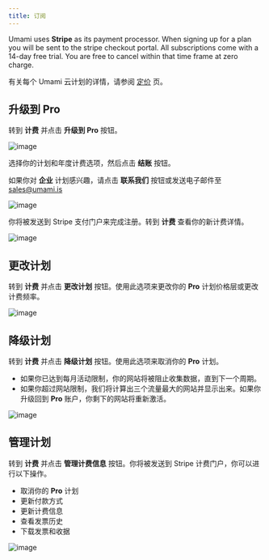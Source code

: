 ```yaml
---
title: 订阅
---
```


Umami uses **Stripe** as its payment processor. When signing up for a plan you will be sent to the stripe checkout portal.
All subscriptions come with a 14-day free trial. You are free to cancel within that time frame at zero charge.

有关每个 Umami 云计划的详情，请参阅 [定价](https://umami.zhcndoc.com/pricing) 页。

## 升级到 Pro

转到 **计费** 并点击 **升级到 Pro** 按钮。

![image](/images/cloud/billing-plans.png)

选择你的计划和年度计费选项，然后点击 **结账** 按钮。

如果你对 **企业** 计划感兴趣，请点击 **联系我们** 按钮或发送电子邮件至 sales@umami.is

![image](/images/cloud/billing-form.png)

你将被发送到 Stripe 支付门户来完成注册。转到 **计费** 查看你的新计费详情。

![image](/images/cloud/billing-details.png)

## 更改计划

转到 **计费** 并点击 **更改计划** 按钮。使用此选项来更改你的 **Pro** 计划价格层或更改计费频率。

![image](/images/cloud/billing-change-plan.png)

## 降级计划

转到 **计费** 并点击 **降级计划** 按钮。使用此选项来取消你的 **Pro** 计划。

- 如果你已达到每月活动限制，你的网站将被阻止收集数据，直到下一个周期。
- 如果你超过网站限制，我们将计算出三个流量最大的网站并显示出来。如果你升级回到 **Pro** 账户，你剩下的网站将重新激活。

![image](/images/cloud/billing-downgrade-plan.png)

## 管理计划

转到 **计费** 并点击 **管理计费信息** 按钮。你将被发送到 Stripe 计费门户，你可以进行以下操作。

- 取消你的 **Pro** 计划
- 更新付款方式
- 更新计费信息
- 查看发票历史
- 下载发票和收据

![image](/images/cloud/billing-manage-plan.png)
